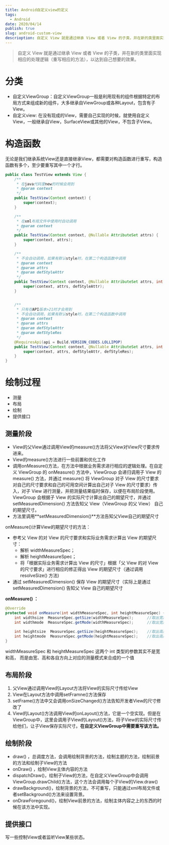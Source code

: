 ```yaml
---
title: Android自定义view的定义
tags:
  - Android
date: 2020/04/14
publish: true
slug: android-custom-view
descrioption: 自定义 View 就是通过继承 View 或者 View 的子类，并在新的类里面实现相应的处理逻辑（重写相应的方法），以达到自己想要的效果。
---
```


> 自定义 View 就是通过继承 View 或者 View 的子类，并在新的类里面实现相应的处理逻辑（重写相应的方法），以达到自己想要的效果。

# 分类

- 自定义ViewGroup：自定义ViewGroup一般是利用现有的组件根据特定的布局方式来组成新的组件，大多继承自ViewGroup或各种Layout，包含有子View。
- 自定义view: 在没有现成的View，需要自己实现的时候，就使用自定义View，一般继承自View，SurfaceView或其他的View，不包含子View。

# 构造函数

无论是我们继承系统View还是直接继承View，都需要对构造函数进行重写，构造函数有多个，至少要重写其中一个才行。

```java
public class TestView extends View {
    /**
     * 在java代码里new的时候会用到
     * @param context
     */
    public TestView(Context context) {
        super(context);
    }

    /**
     * 在xml布局文件中使用时自动调用
     * @param context
     */
    public TestView(Context context, @Nullable AttributeSet attrs) {
        super(context, attrs);
    }

    /**
     * 不会自动调用，如果有默认style时，在第二个构造函数中调用
     * @param context
     * @param attrs
     * @param defStyleAttr
     */
    public TestView(Context context, @Nullable AttributeSet attrs, int defStyleAttr) {
        super(context, attrs, defStyleAttr);
    }


    /**
     * 只有在API版本>21时才会用到
     * 不会自动调用，如果有默认style时，在第二个构造函数中调用
     * @param context
     * @param attrs
     * @param defStyleAttr
     * @param defStyleRes
     */
    @RequiresApi(api = Build.VERSION_CODES.LOLLIPOP)
    public TestView(Context context, @Nullable AttributeSet attrs, int defStyleAttr, int defStyleRes) {
        super(context, attrs, defStyleAttr, defStyleRes);
    }
}
```

# 绘制过程

- 测量
- 布局
- 绘制
- 提供接口

## 测量阶段

- View的父View通过调用View的measure()方法将父View对View尺寸要求传进来。
- View的measure()方法进行一些前置和优化工作
- 调用onMeasure()方法，在方法中根据业务需求进行相应的逻辑处理。在自定义 ViewGroup 的 onMeasure() 方法中，ViewGroup 会递归调用子 View 的 measure() 方法，并通过 measure() 将 ViewGroup 对子 View 的尺寸要求 对自己的尺寸要求和自己的可用空间计算出自己对子 View 的尺寸要求）传入，对子 View 进行测量，并把测量结果临时保存，以便在布局阶段使用。ViewGroup 会根据子 View 的实际尺寸计算出自己的期望尺寸，并通过 setMeasuredDimension() 方法告知父 View（ViewGroup 的父 View） 自己的期望尺寸。
- 方法里调用**setMeasuredDimension()**方法告知父View自己的期望尺寸

onMeasure()计算View的期望尺寸的方法：

- 参考父 View 的对 View 的尺寸要求和实际业务需求计算出 View 的期望尺寸：
  - 解析 widthMeasureSpec；
  - 解析 heightMeasureSpec；
  - 将「根据实际业务需求计算出 View 的尺寸」根据「父 View 的对 View 的尺寸要求」进行相应的修正得出 View 的期望尺寸（通过调用 resolveSize() 方法)
- 通过 setMeasuredDimension() 保存 View 的期望尺寸（实际上是通过 setMeasuredDimension() 告知父 View 自己的期望尺寸

**onMeasure() ：**

```java
@Override
protected void onMeasure(int widthMeasureSpec, int heightMeasureSpec) {
    int widthsize  MeasureSpec.getSize(widthMeasureSpec);      //取出宽度的确切数值
    int widthmode  MeasureSpec.getMode(widthMeasureSpec);      //取出宽度的测量模式
    
    int heightsize  MeasureSpec.getSize(heightMeasureSpec);    //取出高度的确切数值
    int heightmode  MeasureSpec.getMode(heightMeasureSpec);    //取出高度的测量模式
}
```

widthMeasureSpec 和 heightMeasureSpec 这两个 int 类型的参数其实不是宽和高， 而是由宽、高和各自方向上对应的测量模式来合成的一个值

## 布局阶段

1. 父View通过调用View的Layout方法将View的实际尺寸传给View
2. View在Layout方法中调用setFramne()方法保存
3. setFrame()方法中又会调用onSizeChanged()方法告知开发者View的尺寸修改了
4. View的Layout()方法调用View的onLayout()方法，它是一个空实现。但是在ViewGroup中，这里会调用子View的Layout()方法，将子View的实际尺寸传给他们，让子View保存实际尺寸。**在自定义ViewGroup中需要重写该方法。**

## 绘制阶段

- draw() ，总调度方法，会调用绘制背景的方法，绘制主题的方法，绘制前景的方法和绘制子View的方法
- onDraw() ，绘制View主体内容的方法
- dispatchDraw()，绘制子View的方法，在自定义ViewGroup中会调用ViewGroup.drawChild()方法，这个方法会调用每个子View的View.draw()
- drawBackground()，绘制背景的方法，不可重写，只能通过xml布局文件或者setBackground()方法来设置背景。
- onDrawForegound()，绘制View前景的方法，绘制主体内容之上的东西的时候在该方法中实现。

## 提供接口

写一些控制View或者监听View某些状态。


